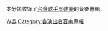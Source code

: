 本分類收錄了[[台灣|台灣]][[歌手|歌手]][[吳建豪|吳建豪]]的音樂專輯。
[[Category:台灣流行音樂專輯|W吳]]
[[Category:各演出者音樂專輯|Category:各演出者音樂專輯]]